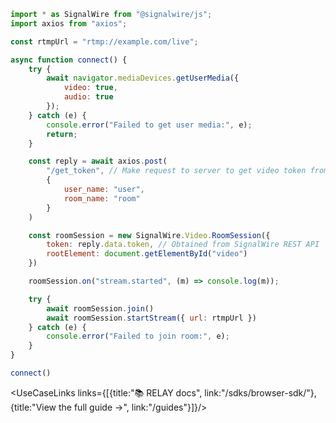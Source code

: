 ```js
import * as SignalWire from "@signalwire/js";
import axios from "axios";

const rtmpUrl = "rtmp://example.com/live";

async function connect() {
    try {
        await navigator.mediaDevices.getUserMedia({ 
            video: true,
            audio: true
        });
    } catch (e) {
        console.error("Failed to get user media:", e);
        return;
    }

    const reply = await axios.post(
        "/get_token", // Make request to server to get video token from SignalWire Rest API
        {
            user_name: "user",
            room_name: "room"
        }
    )

    const roomSession = new SignalWire.Video.RoomSession({
        token: reply.data.token, // Obtained from SignalWire REST API
        rootElement: document.getElementById("video")
    })

    roomSession.on("stream.started", (m) => console.log(m));

    try {
        await roomSession.join()
        await roomSession.startStream({ url: rtmpUrl })
    } catch (e) {
        console.error("Failed to join room:", e);
    }
}

connect()
```


<UseCaseLinks links={[{title:"📚 RELAY docs", link:"/sdks/browser-sdk/"}, {title:"View the full guide →", link:"/guides"}]}/>